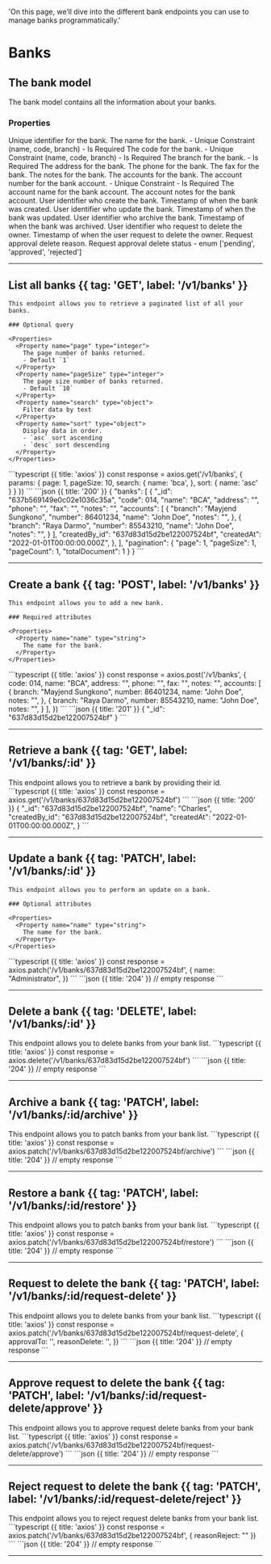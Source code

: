   'On this page, we’ll dive into the different bank endpoints you can use to manage banks programmatically.'

# Banks

## The bank model

The bank model contains all the information about your banks.

### Properties

<Properties>
  <Property name="_id" type="objectId">
    Unique identifier for the bank.
  </Property>
  <Property name="name" type="string">
    The name for the bank.
    - Unique Constraint (name, code, branch)
    - Is Required
  </Property>
  <Property name="code" type="string">
    The code for the bank.
    - Unique Constraint (name, code, branch)
    - Is Required
  </Property>
  <Property name="branch" type="string">
    The branch for the bank.
    - Is Required
  </Property>
  <Property name="address" type="string">
    The address for the bank.
  </Property>
  <Property name="phone" type="string">
    The phone for the bank.
  </Property>
  <Property name="fax" type="string">
    The fax for the bank.
  </Property>
  <Property name="notes" type="string">
    The notes for the bank.
  </Property>
  <Property name="accounts" type="array">
    The accounts for the bank.
  </Property>
  <Property name="accounts.$.number" type="number">
    The account number for the bank account.
    - Unique Constraint
    - Is Required
  </Property>
  <Property name="accounts.$.name" type="string">
    The account name for the bank account.
  </Property>
  <Property name="accounts.$.notes" type="string">
    The account notes for the bank account.
  </Property>
  <Property name="createdBy_id" type="objectId">
    User identifier who create the bank.
  </Property>
  <Property name="createdAt" type="timestamp">
    Timestamp of when the bank was created.
  </Property>
  <Property name="updatedBy_id" type="objectId">
    User identifier who update the bank.
  </Property>
  <Property name="updatedAt" type="timestamp">
    Timestamp of when the bank was updated.
  </Property>
  <Property name="archivedBy_id" type="objectId">
    User identifier who archive the bank.
  </Property>
  <Property name="archivedAt" type="timestamp">
    Timestamp of when the bank was archived.
  </Property>
  <Property name="requestApprovalDeleteTo_id" type="objectId">
    User identifier who request to delete the owner.
  </Property>
  <Property name="requestApprovalDeleteAt" type="timestamp">
    Timestamp of when the user request to delete the owner.
  </Property>
  <Property name="requestApprovalDeleteReason" type="string">
    Request approval delete reason.
  </Property>
  <Property name="requestApprovalDeleteStatus" type="enum">
    Request approval delete status
    - enum ['pending', 'approved', 'rejected']
  </Property>
</Properties>

---

## List all banks {{ tag: 'GET', label: '/v1/banks' }}

<Row>
  <Col>

    This endpoint allows you to retrieve a paginated list of all your banks.

    ### Optional query

    <Properties>
      <Property name="page" type="integer">
        The page number of banks returned.
        - Default `1`
      </Property>
      <Property name="pageSize" type="integer">
        The page size number of banks returned.
        - Default `10`
      </Property>
      <Property name="search" type="object">
        Filter data by text
      </Property>
      <Property name="sort" type="object">
        Display data in order.
        - `asc` sort ascending
        - `desc` sort descending
      </Property>
    </Properties>

  </Col>
  <Col sticky>
    <CodeGroup title="Request" tag="GET" label="/v1/banks">
    ```typescript {{ title: 'axios' }}
    const response = axios.get('/v1/banks', {
      params: {
        page: 1,
        pageSize: 10,
        search: {
          name: 'bca',
        },
        sort: {
          name: 'asc'
        }
      }
    })
    ```
    </CodeGroup>
    <CodeGroup title="Response">
    ```json {{ title: '200' }}
    {
      "banks": [
        {
          "_id": "637b569149e0c02e1036c35a",
          "code": 014,
          "name": "BCA",
          "address": "",
          "phone": "",
          "fax": "",
          "notes": "",
          "accounts": [
            {
              "branch": "Mayjend Sungkono",
              "number": 86401234,
              "name": "John Doe",
              "notes": "",
            },
            {
              "branch": "Raya Darmo",
              "number": 85543210,
              "name": "John Doe",
              "notes": "",
            }
          ],
          "createdBy_id": "637d83d15d2be122007524bf",
          "createdAt": "2022-01-01T00:00:00.000Z",
        },
      ],
      "pagination": {
        "page": 1,
        "pageSize": 1,
        "pageCount": 1,
        "totalDocument": 1
      }
    }
    ```
    </CodeGroup>
  </Col>
</Row>

---

## Create a bank {{ tag: 'POST', label: '/v1/banks' }}

<Row>
  <Col>

    This endpoint allows you to add a new bank.

    ### Required attributes

    <Properties>
      <Property name="name" type="string">
        The name for the bank.
      </Property>
    </Properties>
  </Col>
  <Col sticky>
    <CodeGroup title="Request" tag="POST" label="/v1/banks">
    ```typescript {{ title: 'axios' }}
    const response = axios.post('/v1/banks', {
      code: 014,
      name: "BCA",
      address: "",
      phone: "",
      fax: "",
      notes: "",
      accounts: [
        {
          branch: "Mayjend Sungkono",
          number: 86401234,
          name: "John Doe",
          notes: "",
        },
        {
          branch: "Raya Darmo",
          number: 85543210,
          name: "John Doe",
          notes: "",
        }
      ],
    })
    ```
    </CodeGroup>
    <CodeGroup title="Response">
    ```json {{ title: '201' }}
    {
      "_id": "637d83d15d2be122007524bf"
    }
    ```
    </CodeGroup>
  </Col>
</Row>

---

## Retrieve a bank {{ tag: 'GET', label: '/v1/banks/:id' }}

<Row>
  <Col>
    This endpoint allows you to retrieve a bank by providing their id.
  </Col>
  <Col sticky>
    <CodeGroup title="Request" tag="GET" label="/v1/banks/:id">
    ```typescript {{ title: 'axios' }}
    const response = axios.get('/v1/banks/637d83d15d2be122007524bf')
    ```
    </CodeGroup>
    <CodeGroup title="Response">
    ```json {{ title: '200' }}
    {
      "_id": "637d83d15d2be122007524bf",
      "name": "Charles",
      "createdBy_id": "637d83d15d2be122007524bf",
      "createdAt": "2022-01-01T00:00:00.000Z",
    }
    ```
    </CodeGroup>
  </Col>
</Row>

---

## Update a bank {{ tag: 'PATCH', label: '/v1/banks/:id' }}

<Row>
  <Col>

    This endpoint allows you to perform an update on a bank.

    ### Optional attributes

    <Properties>
      <Property name="name" type="string">
        The name for the bank.
      </Property>
    </Properties>

  </Col>
  <Col sticky>
    <CodeGroup title="Request" tag="PATCH" label="/v1/banks/:id">
    ```typescript {{ title: 'axios' }}
    const response = axios.patch('/v1/banks/637d83d15d2be122007524bf', {
      name: "Administrator",
    })
    ```
    </CodeGroup>
    <CodeGroup title="Response">
    ```json {{ title: '204' }}
    // empty response
    ```
    </CodeGroup>
  </Col>
</Row>

---

## Delete a bank {{ tag: 'DELETE', label: '/v1/banks/:id' }}

<Row>
  <Col>
    This endpoint allows you to delete banks from your bank list.
  </Col>
  <Col sticky>
    <CodeGroup title="Request" tag="DELETE" label="/v1/banks/:id">
    ```typescript {{ title: 'axios' }}
    const response = axios.delete('/v1/banks/637d83d15d2be122007524bf')
    ```
    </CodeGroup>
    <CodeGroup title="Response">
    ```json {{ title: '204' }}
    // empty response
    ```
    </CodeGroup>
  </Col>
</Row>

---

## Archive a bank {{ tag: 'PATCH', label: '/v1/banks/:id/archive' }}

<Row>
  <Col>
    This endpoint allows you to patch banks from your bank list.
  </Col>
  <Col sticky>
    <CodeGroup title="Request" tag="PATCH" label="/v1/banks/:id/archive">
    ```typescript {{ title: 'axios' }}
    const response = axios.patch('/v1/banks/637d83d15d2be122007524bf/archive')
    ```
    </CodeGroup>
    <CodeGroup title="Response">
    ```json {{ title: '204' }}
    // empty response
    ```
    </CodeGroup>
  </Col>
</Row>

---

## Restore a bank {{ tag: 'PATCH', label: '/v1/banks/:id/restore' }}

<Row>
  <Col>
    This endpoint allows you to patch banks from your bank list.
  </Col>
  <Col sticky>
    <CodeGroup title="Request" tag="PATCH" label="/v1/banks/:id/restore">
    ```typescript {{ title: 'axios' }}
    const response = axios.patch('/v1/banks/637d83d15d2be122007524bf/restore')
    ```
    </CodeGroup>
    <CodeGroup title="Response">
    ```json {{ title: '204' }}
    // empty response
    ```
    </CodeGroup>
  </Col>
</Row>

---

## Request to delete the bank {{ tag: 'PATCH', label: '/v1/banks/:id/request-delete' }}

<Row>
  <Col>
    This endpoint allows you to delete banks from your bank list.
  </Col>
  <Col sticky>
    <CodeGroup title="Request" tag="PATCH" label="/v1/banks/:id/request-delete">
    ```typescript {{ title: 'axios' }}
    const response = axios.patch('/v1/banks/637d83d15d2be122007524bf/request-delete', {
      approvalTo: '',
      reasonDelete: '',
    })
    ```
    </CodeGroup>
    <CodeGroup title="Response">
    ```json {{ title: '204' }}
    // empty response
    ```
    </CodeGroup>
  </Col>
</Row>

---

## Approve request to delete the bank {{ tag: 'PATCH', label: '/v1/banks/:id/request-delete/approve' }}

<Row>
  <Col>
    This endpoint allows you to approve request delete banks from your bank list.
  </Col>
  <Col sticky>
    <CodeGroup title="Request" tag="PATCH" label="/v1/banks/:id/request-delete/approve">
    ```typescript {{ title: 'axios' }}
    const response = axios.patch('/v1/banks/637d83d15d2be122007524bf/request-delete/approve')
    ```
    </CodeGroup>
    <CodeGroup title="Response">
    ```json {{ title: '204' }}
    // empty response
    ```
    </CodeGroup>
  </Col>
</Row>

---

## Reject request to delete the bank {{ tag: 'PATCH', label: '/v1/banks/:id/request-delete/reject' }}

<Row>
  <Col>
    This endpoint allows you to reject request delete banks from your bank list.
  </Col>
  <Col sticky>
    <CodeGroup title="Request" tag="PATCH" label="/v1/banks/:id/request-delete/reject">
    ```typescript {{ title: 'axios' }}
    const response = axios.patch('/v1/banks/637d83d15d2be122007524bf', {
      reasonReject: ""
    })
    ```
    </CodeGroup>
    <CodeGroup title="Response">
    ```json {{ title: '204' }}
    // empty response
    ```
    </CodeGroup>
  </Col>
</Row>

---
